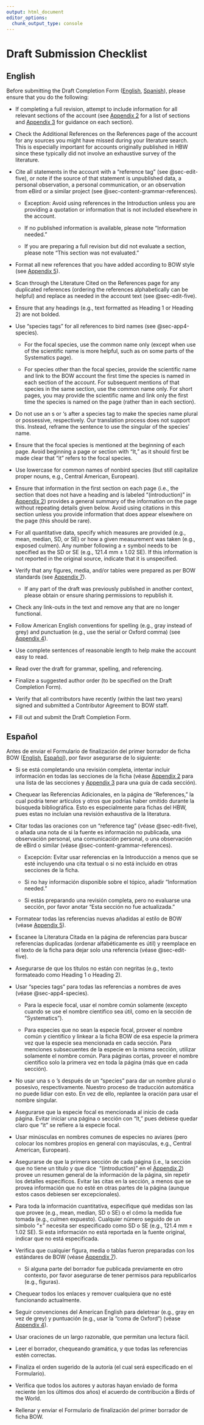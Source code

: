 ```yaml
---
output: html_document
editor_options: 
  chunk_output_type: console
---
```


# Draft Submission Checklist {#sec-checklist .unnumbered}

## English {#sec-checklist-en}

Before submitting the Draft Completion Form ([English](https://forms.gle/e6uTR5E8Z5aXXc9n6), [Spanish](https://forms.gle/4e3PifYqvKrbQ1tV8)), please ensure that you do the following:

-   If completing a full revision, attempt to include information for all relevant sections of the account (see [Appendix 2](https://birds-of-the-world.github.io/birds-of-the-world/app2.html) for a list of sections and [Appendix 3](https://birds-of-the-world.github.io/birds-of-the-world/app3.html) for guidance on each section).

-   Check the Additional References on the References page of the account for any sources you might have missed during your literature search. This is especially important for accounts originally published in HBW since these typically did not involve an exhaustive survey of the literature.

-   Cite all statements in the account with a “reference tag” (see @sec-edit-five), or note if the source of that statement is unpublished data, a personal observation, a personal communication, or an observation from eBird or a similar project (see @sec-content-grammar-references).

    -   Exception: Avoid using references in the Introduction unless you are providing a quotation or information that is not included elsewhere in the account.

    -   If no published information is available, please note “Information needed.”

    -   If you are preparing a full revision but did not evaluate a section, please note “This section was not evaluated.”

-   Format all new references that you have added according to BOW style (see [Appendix 5](https://birds-of-the-world.github.io/birds-of-the-world/app5.html)). 

-   Scan through the Literature Cited on the References page for any duplicated references (ordering the references alphabetically can be helpful) and replace as needed in the account text (see @sec-edit-five).

-   Ensure that any headings (e.g., text formatted as Heading 1 or Heading 2) are not bolded.

-   Use “species tags” for all references to bird names (see @sec-app4-species).

    -   For the focal species, use the common name only (except when use of the scientific name is more helpful, such as on some parts of the Systematics page).

    -   For species other than the focal species, provide the scientific name and link to the BOW account the first time the species is named in each section of the account. For subsequent mentions of that species in the same section, use the common name only. For short pages, you may provide the scientific name and link only the first time the species is named on the page (rather than in each section).

-   Do not use an s or ‘s after a species tag to make the species name plural or possessive, respectively. Our translation process does not support this. Instead, reframe the sentence to use the singular of the species’ name.

-   Ensure that the focal species is mentioned at the beginning of each page. Avoid beginning a page or section with “It,” as it should first be made clear that “it” refers to the focal species.

-   Use lowercase for common names of nonbird species (but still capitalize proper nouns, e.g., Central American, European).

-   Ensure that information in the first section on each page (i.e., the section that does not have a heading and is labeled “(introduction)” in [Appendix 2](https://birds-of-the-world.github.io/birds-of-the-world/app2.html)) provides a general summary of the information on the page without repeating details given below. Avoid using citations in this section unless you provide information that does appear elsewhere on the page (this should be rare).

-   For all quantitative data, specify which measures are provided (e.g., mean, median, SD, or SE) or how a given measurement was taken (e.g., exposed culmen). Any number following a ± symbol needs to be specified as the SD or SE (e.g., 121.4 mm ± 1.02 SE). If this information is not reported in the original source, indicate that it is unspecified.

-   Verify that any figures, media, and/or tables were prepared as per BOW standards (see [Appendix 7](https://birds-of-the-world.github.io/birds-of-the-world/app7.html)).

    -   If any part of the draft was previously published in another context, please obtain or ensure sharing permissions to republish it.

-   Check any link-outs in the text and remove any that are no longer functional.

-   Follow American English conventions for spelling (e.g., gray instead of grey) and punctuation (e.g., use the serial or Oxford comma) (see [Appendix 4](https://birds-of-the-world.github.io/birds-of-the-world/app4.html)).

-   Use complete sentences of reasonable length to help make the account easy to read.

-   Read over the draft for grammar, spelling, and referencing.

-   Finalize a suggested author order (to be specified on the Draft Completion Form).

-   Verify that all contributors have recently (within the last two years) signed and submitted a Contributor Agreement to BOW staff.

-   Fill out and submit the Draft Completion Form.

## Español {#sec-checklist-es}

Antes de enviar el Formulario de finalización del primer borrador de ficha BOW ([English](https://forms.gle/e6uTR5E8Z5aXXc9n6), [Español](https://forms.gle/4e3PifYqvKrbQ1tV8)), por favor asegurarse de lo siguiente:

-   Si se está completando una revisión completa, intentar incluir información en todas las secciones de la ficha (véase [Appendix 2](https://birds-of-the-world.github.io/birds-of-the-world/app2.html) para una lista de las secciones y [Appendix 3](https://birds-of-the-world.github.io/birds-of-the-world/app3.html) para una guía de cada sección).

-   Chequear las Referencias Adicionales, en la página de “References,” la cual podría tener artículos y otros que podrías haber omitido durante la búsqueda bibliográfica. Esto es especialmente para fichas del HBW, pues estas no incluían una revisión exhaustiva de la literatura.

-   Citar todas las oraciones con un “reference tag” (véase @sec-edit-five), o añada una nota de si la fuente es información no publicada, una observación personal, una comunicación personal, o una observación de eBird o similar (véase @sec-content-grammar-references).

    -   Excepción: Evitar usar referencias en la Introducción a menos que se esté incluyendo una cita textual o si no está incluido en otras secciones de la ficha.

    -   Si no hay información disponible sobre el tópico, añadir “Information needed.”

    -   Si estás preparando una revisión completa, pero no evaluarse una sección, por favor anotar “Esta sección no fue actualizada.”

-   Formatear todas las referencias nuevas añadidas al estilo de BOW (véase [Appendix 5](https://birds-of-the-world.github.io/birds-of-the-world/app5.html)). 

-   Escanee la Literatura Citada en la página de referencias para buscar referencias duplicadas (ordenar alfabéticamente es útil) y reemplace en el texto de la ficha para dejar solo una referencia (véase @sec-edit-five).

-   Asegurarse de que los títulos no están con negritas (e.g., texto formateado como Heading 1 o Heading 2).

-   Usar “species tags” para todas las referencias a nombres de aves (véase @sec-app4-species).

    -   Para la especie focal, usar el nombre común solamente (excepto cuando se use el nombre científico sea útil, como en la sección de “Systematics”).

    -   Para especies que no sean la especie focal, proveer el nombre común y científico y linkear a la ficha BOW de esa especie la primera vez que la especie sea mencionada en cada sección. Para menciones subsecuentes de la especie en la misma sección, utilizar solamente el nombre común. Para páginas cortas, proveer el nombre científico solo la primera vez en toda la página (más que en cada sección).

-   No usar una s o ‘s después de un “species” para dar un nombre plural o posesivo, respectivamente. Nuestro proceso de traducción automática no puede lidiar con esto. En vez de ello, replantee la oración para usar el nombre singular.

-   Asegurarse que la especie focal es mencionada al inicio de cada página. Evitar iniciar una página o sección con “It,” pues debiese quedar claro que “it” se refiere a la especie focal.

-   Usar minúsculas en nombres comunes de especies no aviares (pero colocar los nombres propios en general con mayúsculas, e.g., Central American, European).

-   Asegurarse de que la primera sección de cada página (i.e., la sección que no tiene un título y que dice  “(introduction)” en el [Appendix 2](https://birds-of-the-world.github.io/birds-of-the-world/app2.html)) provee un resumen general de la información de la página, sin repetir los detalles específicos. Evitar las citas en la sección, a menos que se provea información que no esté en otras partes de la página (aunque estos casos debiesen ser excepcionales).

-   Para toda la información cuantitativa, especifique qué medidas son las que provee (e.g., mean, median, SD o SE) o el cómo la medida fue tomada (e.g., culmen expuesto). Cualquier número seguido de un símbolo “±” necesita ser especificado como SD o SE (e.g., 121.4 mm ± 1.02 SE). Si esta información no está reportada en la fuente original, indicar que no está especificada.

-   Verifica que cualquier figura, media o tablas fueron preparadas con los estándares de BOW (véase [Appendix 7](https://birds-of-the-world.github.io/birds-of-the-world/app7.html)). 

    -   Si alguna parte del borrador fue publicada previamente en otro contexto, por favor asegurarse de tener permisos para republicarlos (e.g., figuras).

-   Chequear todos los enlaces y remover cualquiera que no esté funcionando actualmente.

-   Seguir convenciones del American English para deletrear (e.g., gray en vez de grey) y puntuación (e.g., usar la “coma de Oxford”) (véase [Appendix 4](https://birds-of-the-world.github.io/birds-of-the-world/app4.html)).

-   Usar oraciones de un largo razonable, que permitan una lectura fácil.

-   Leer el borrador, chequeando gramática, y que todas las referencias estén correctas.

-   Finaliza el orden sugerido de la autoría (el cual será especificado en el Formulario).

-   Verifica que todos los autores y autoras hayan enviado de forma reciente (en los últimos dos años) el acuerdo de contribución a Birds of the World.

-   Rellenar y enviar el Formulario de finalización del primer borrador de ficha BOW.